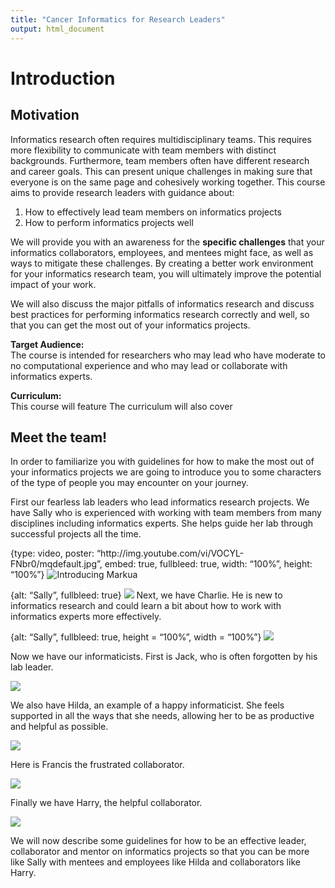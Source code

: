 ```yaml
---
title: "Cancer Informatics for Research Leaders"
output: html_document
---
```


# Introduction 

## Motivation

Informatics research often requires multidisciplinary teams. This requires more flexibility to communicate with team members with distinct backgrounds. Furthermore, team members often have different research and career goals. This can present unique challenges in making sure that everyone is on the same page and cohesively working together. This course aims to provide research leaders with guidance about:  

 1) How to effectively lead team members on informatics projects  
 2) How to perform informatics projects well   

We will provide you with an awareness for the **specific challenges** that your informatics collaborators, employees, and mentees might face, as well as ways to mitigate these challenges. By creating a better work environment for your informatics research team, you will ultimately improve the potential impact of your work. 

We will also discuss the major pitfalls of informatics research and discuss best practices for performing informatics research correctly and well, so that you can get the most out of your informatics projects. 

**Target Audience:**  
The course is intended for researchers who may lead who have moderate to no computational experience and who may lead or collaborate with informatics experts.

**Curriculum:**  
This course will feature 
The curriculum will also cover 

## Meet the team!

In order to familiarize you with guidelines for how to make the most out of your informatics projects we are going to introduce you to some characters of the type of people you may encounter on your journey. 

First our fearless lab leaders who lead informatics research projects. We have Sally who is experienced with working with team members from many disciplines including informatics experts. She helps guide her lab through successful projects all the time.

{type: video, poster: "http://img.youtube.com/vi/VOCYL-FNbr0/mqdefault.jpg", embed: true, fullbleed: true, width: "100%", height: "100%"}
![Introducing Markua](https://www.youtube.com/watch?t=105&v=VOCYL-FNbr0)

{alt: "Sally", fullbleed: true}
![](images/intro_sally.png)
Next, we have Charlie. He is new to informatics research and could learn a bit about how to work with informatics experts more effectively.

{alt: "Sally", fullbleed: true, height = "100%", width = "100%"}
![](images/intro_charlie.png)


Now we have our informaticists. First is Jack, who is often forgotten by his lab leader.

![](images/intro_jack.png)



We also have Hilda, an example of a happy informaticist. She feels supported in all the ways that she needs, allowing her to be as productive and helpful as possible.

![](images/intro_hilda.png)

Here is Francis the frustrated collaborator.

![](images/intro_francis.png)

Finally we have Harry, the helpful collaborator.

![](images/intro_harry.png)


We will now describe some guidelines for how to be an effective leader, collaborator and mentor on informatics projects so that you can be more like Sally with mentees and employees like Hilda and collaborators like Harry.


